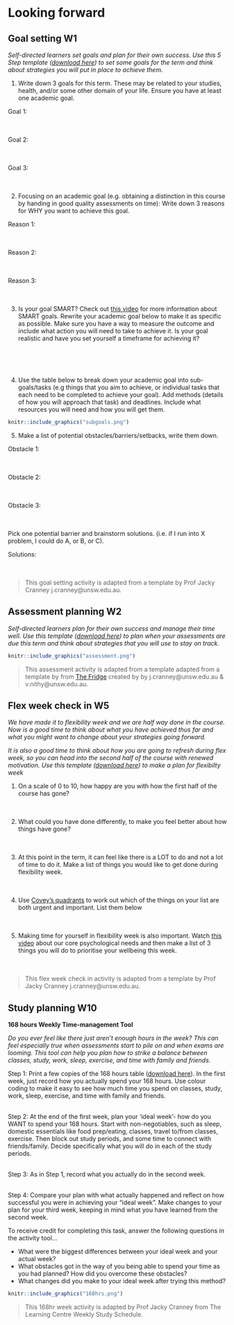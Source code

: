 # Looking forward

## Goal setting W1

*Self-directed learners  set goals and plan for their own success. Use this 5 Step template ([download here](https://unsw-my.sharepoint.com/:f:/g/personal/z4513203_ad_unsw_edu_au/EnznzZ02XJJDppfyAfAcklYBy59ugHwuK_CZ8aUFYE82Qw?e=mOnIqI)) to set some goals for the term and think about strategies you will put in place to achieve them.* 

1.	 Write down 3 goals for this term. These may be related to your studies, health, and/or some other domain of your life. Ensure you have at least one academic goal. 

Goal 1: 
<br>
<br>
<br>

Goal 2:
<br>
<br>
<br>

Goal 3: 
<br>
<br>
<br>


2.	 Focusing on an academic goal (e.g. obtaining a distinction in this course by handing in good quality assessments on time): Write down 3 reasons for WHY you want to achieve this goal. 

Reason 1:
<br>
<br>
<br>

Reason 2:
<br>
<br>
<br>

Reason 3:
<br>
<br>
<br>

3.	Is your goal SMART? Check out [this video](https://www.youtube.com/watch?v=U4IU-y9-J8Q) for more information about SMART goals. Rewrite your academic goal below to make it as specific as possible. Make sure you have a way to measure the outcome and include what action you will need to take to achieve it. Is your goal realistic and have you set yourself a timeframe for achieving it? 

<br>
<br>
<br>


4.	Use the table below to break down your academic goal into sub-goals/tasks (e.g things that you aim to achieve, or individual tasks that each need to be completed to achieve your goal). Add methods (details of how you will approach that task) and deadlines. Include what resources you will need and how you will get them. 


```r
knitr::include_graphics("subgoals.png")
```

			
5.	Make a list of potential obstacles/barriers/setbacks, write them down. 

Obstacle 1:
<br>
<br>
<br>

Obstacle 2: 
<br>
<br>
<br>

Obstacle 3:
<br>
<br>
<br>

Pick one potential barrier and brainstorm solutions. (i.e. if I run into X problem, I could do A, or B, or C).  

Solutions: 
<br>
<br>
<br>



> This goal setting activity is adapted from a template by Prof Jacky Cranney j.cranney@unsw.edu.au. 

## Assessment planning W2

*Self-directed learners plan for their own success and manage their time well. Use this template ([download here](https://unsw-my.sharepoint.com/:f:/g/personal/z4513203_ad_unsw_edu_au/EnznzZ02XJJDppfyAfAcklYBy59ugHwuK_CZ8aUFYE82Qw?e=mOnIqI)) to plan when your assessments are due this term and think about strategies that you will use to stay on track.* 

```r
knitr::include_graphics("assessment.png")
```

> This assessment activity is adapted from a template adapted from a template by from [The Fridge](www.thefridge.org.au) created by
by j.cranney@unsw.edu.au & v.nithy@unsw.edu.au. 


## Flex week check in W5

*We have made it to flexibility week and we are half way done in the course. Now is a good time to think about what you have achieved thus far and what you might want to change about your strategies going forward.* 

*It is also a good time to think about how you are going to refresh during flex week, so you can head into the second half of the course with renewed motivation. Use this template ([download here](https://unsw-my.sharepoint.com/:f:/g/personal/z4513203_ad_unsw_edu_au/EnznzZ02XJJDppfyAfAcklYBy59ugHwuK_CZ8aUFYE82Qw?e=mOnIqI)) to make a plan for flexibilty week* 
  
  
1.  On a scale of 0 to 10, how happy are you with how the first half of the course has gone? 
<br>
<br>
<br>
  
2. What could you have done differently, to make you feel better about how things have gone? 
<br>
<br>
<br>

3. At this point in the term, it can feel like there is a LOT to do and not a lot of time to do it. Make a list of things you would like to get done during flexibility week. 
<br>
<br>
<br>

4. Use [Covey’s quadrants](https://drive.google.com/file/d/1nkwuRkcn5YkefJBWY__iEkFrx52d1mE5/view?usp=sharing) to work out which of the things on your list are both urgent and important. List them below
<br>
<br>
<br>


5. Making time for yourself in flexibility week is also important. Watch [this video](https://www.youtube.com/watch/3sRBBNkSXpY) about our core psychological needs and then make a list of 3 things you will do to prioritise your wellbeing this week. 
<br>
<br>
<br>



> This flex week check in activity is adapted from a template by Prof Jacky Cranney j.cranney@unsw.edu.au. 


## Study planning W10

**168 hours Weekly Time-management Tool** 

*Do you ever feel like there just aren’t enough hours in the week? This can feel especially true when assessments start to pile on and when exams are looming. This tool can help you plan how to strike a balance between classes, study, work, sleep, exercise, and time with family and friends.* 

Step 1: Print a few copies of the 168 hours table ([download here](https://unsw-my.sharepoint.com/:f:/g/personal/z4513203_ad_unsw_edu_au/EnznzZ02XJJDppfyAfAcklYBy59ugHwuK_CZ8aUFYE82Qw?e=mOnIqI)). In the first week, just record how you actually spend your 168 hours. Use colour coding to make it easy to see how much time you spend on classes, study, work, sleep, exercise, and time with family and friends.  
<br>


Step 2: At the end of the first week, plan your ‘ideal week’- how do you WANT to spend your 168 hours. Start with non-negotiables, such as sleep, domestic essentials like food prep/eating, classes, travel to/from classes, exercise. Then block out study periods, and some time to connect with friends/family. Decide specifically what you will do in each of the study periods.  
<br>


Step 3: As in Step 1, record what you actually do in the second week.  
<br>

 
Step 4: Compare your plan with what actually happened and reflect on how successful you were in achieving your “ideal week”. Make changes to your plan for your third week, keeping in mind what you have learned from the second week.
<br>


To receive credit for completing this task, answer the following questions in the activity tool... 

- What were the biggest differences between your ideal week and your actual week? 
- What obstacles got in the way of you being able to spend your time as you had planned? How did you overcome these obstacles? 
- What changes did you make to your ideal week after trying this method?  

```r
knitr::include_graphics("168hrs.png")
```

> This 168hr week activity is adapted by Prof Jacky Cranney from The Learning Centre Weekly Study Schedule. 